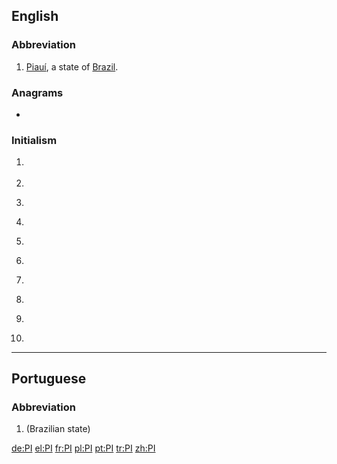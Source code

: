 {{also|Appendix:Variations of "pi"}}
==English==

===Abbreviation===
{{en-abbreviation}}

# [[Piauí]], a state of [[Brazil]].

===Anagrams===
* {{l/en|IP}}

===Initialism===
{{en-initialism}}

# {{initialism of|partial induction|dot=|lang=en}} {{gloss|see [[AI]]}}
# {{initialism of|[[personal injury]]|lang=en}}
# {{initialism of|[[politically incorrect]]|dot=|lang=en}} {{gloss|see [[PC]]}}
# {{initialism of|[[principal]] [[investigator]]|dot=|lang=en}} {{gloss|lead researcher on a grant-funded project}}
# {{initialism of|[[prison|Prison]] [[industry|Industries]]|dot=|lang=en}} {{gloss|the prison-run work program for inmates}}
# {{initialism of|[[private investigator]]|lang=en}}
# {{label|en|electronics}} {{initialism of|[[power integrity]]|lang=en}}
# {{label|en|organic compound}} {{initialism of|[[polyimide]]|lang=en}}
# {{label|en|Philippines|colloquial}} {{initialism of|the [[Philippines]]|dot=|lang=en}} {{gloss|PI standing for ''Philippine Islands''}}
#: {{usex|We're going back to '''the PI''' for a vacation this summer.|lang=en}}
# {{label|en|informatics|SGML|XML}} {{initialism of|[[Processing Instruction]]|lang=en}}

----

==Portuguese==

===Abbreviation===
{{pt-abbr}}

# {{abbreviation of|Piauí|lang=pt}} (Brazilian state)

[[de:PI]]
[[el:PI]]
[[fr:PI]]
[[pl:PI]]
[[pt:PI]]
[[tr:PI]]
[[zh:PI]]